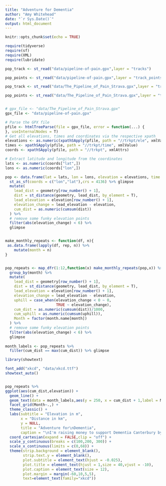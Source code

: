 ```yaml
---
title: "Adventure for Dementia"
author: "Amy Whitehead"
date: "`r Sys.Date()`"
output: html_document
---
```


```r
knitr::opts_chunk$set(echo = TRUE)
```

```r

require(tidyverse)
require(sf)
require(XML)
require(lubridate)


```


```r
pop_track <- st_read("data/pipeline-of-pain.gpx",layer = "tracks")

pop_points <- st_read("data/pipeline-of-pain.gpx",layer = "track_points")

pop_track <- st_read("data/The_Pipeline_of_Pain_Strava.gpx",layer = "tracks")

pop_points <- st_read("data/The_Pipeline_of_Pain_Strava.gpx",layer = "track_points")


# gpx_file <- "data/The_Pipeline_of_Pain_Strava.gpx"
gpx_file <- "data/pipeline-of-pain.gpx"

# Parse the GPX file
pfile <- htmlTreeParse(file = gpx_file, error = function(...) {
}, useInternalNodes = T)
# Get all elevations, times and coordinates via the respective xpath
elevations <- as.numeric(xpathSApply(pfile, path = "//trkpt/ele", xmlValue))
times <- xpathSApply(pfile, path = "//trkpt/time", xmlValue)
coords <- xpathSApply(pfile, path = "//trkpt", xmlAttrs)

# Extract latitude and longitude from the coordinates
lats <- as.numeric(coords["lat",])
lons <- as.numeric(coords["lon",])

pop <- data.frame(lat = lats, lon = lons, elevation = elevations, time = times) %>% 
  st_as_sf(coords = c("lon","lat"),crs = 4136) %>% glimpse
  mutate(
    lead_dist = geometry[row_number() + 1],
    dist = st_distance(geometry, lead_dist, by_element = T),
    lead_elevation = elevation[row_number() + 1],
    elevation_change = lead_elevation - elevation,
    cum_dist = as.numeric(cumsum(dist))
  ) %>% 
  # remove some funky elevation points
  filter(abs(elevation_change) < 6) %>% 
  glimpse


make_monthly_repeats <- function(df, n){
 as.data.frame(lapply(df, rep, n)) %>% 
    mutate(month = n)
}


pop_repeats <- map_dfr(1:12,function(x) make_monthly_repeats(pop,x)) %>% 
  group_by(month) %>% 
  mutate(
    lead_dist = geometry[row_number() + 1],
    dist = st_distance(geometry, lead_dist, by_element = T),
    lead_elevation = elevation[row_number() + 1],
    elevation_change = lead_elevation - elevation,
    uphill = case_when(elevation_change < 0 ~ 0,
                       TRUE ~ elevation_change),
    cum_dist = as.numeric(cumsum(dist))/1000,
    cum_uphill = as.numeric(cumsum(uphill)),
    Month = factor(month.name[month])
  ) %>% 
  # remove some funky elevation points
  filter(abs(elevation_change) < 6) %>% 
  glimpse
  
month_labels <- pop_repeats %>% 
  filter(cum_dist == max(cum_dist)) %>% glimpse

library(showtext)

font_add("xkcd", "data/xkcd.ttf")
showtext_auto()


pop_repeats %>% 
ggplot(aes(cum_dist,elevation)) +
  geom_line() +
  geom_text(data = month_labels,aes(y = 250, x = cum_dist + 1,label = Month),hjust = 0,family="xkcd") +
  facet_grid(Month~.,) +
  theme_classic() +
  labs(subtitle = "Elevation in m",
       x = "Distance in km",
       y = NULL,
       title = "Adventure for\nDementia",
       caption = "\nI'm raising money to support Dementia Canterbury by running the Pipeline of Pain a lot in 2023!\nFollow my journey at www.facebook.com/adventurefordementia.nz") +
  coord_cartesian(expand = FALSE,clip = "off") +
  scale_y_continuous(breaks = c(100,200, 300)) +
  scale_x_continuous(limits = c(0,68)) +
  theme(strip.background = element_blank(),
        strip.text.y = element_blank(),
        plot.subtitle = element_text(hjust = -0.025),
        plot.title = element_text(hjust = 1,size = 40,vjust = -10),
        plot.caption = element_text(size = 12),
        plot.margin = margin(-60,10,5,5),
        text=element_text(family="xkcd")) 
```

```r

```


